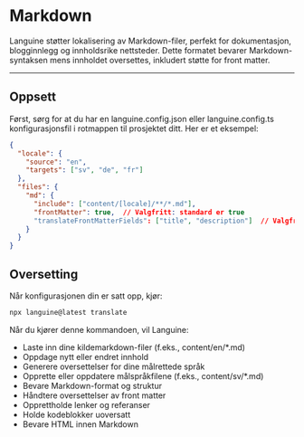 # Markdown

Languine støtter lokalisering av Markdown-filer, perfekt for dokumentasjon, blogginnlegg og innholdsrike nettsteder. Dette formatet bevarer Markdown-syntaksen mens innholdet oversettes, inkludert støtte for front matter.

---

## Oppsett

Først, sørg for at du har en languine.config.json eller languine.config.ts konfigurasjonsfil i rotmappen til prosjektet ditt. Her er et eksempel:

```json
{
  "locale": {
    "source": "en",
    "targets": ["sv", "de", "fr"]
  },
  "files": {
    "md": {
      "include": ["content/[locale]/**/*.md"],
      "frontMatter": true,  // Valgfritt: standard er true
      "translateFrontMatterFields": ["title", "description"]  // Valgfritt: spesifiser hvilke front matter-felt som skal oversettes
    }
  }
}
```

## Oversetting

Når konfigurasjonen din er satt opp, kjør:

```bash
npx languine@latest translate
```

Når du kjører denne kommandoen, vil Languine:

- Laste inn dine kildemarkdown-filer (f.eks., content/en/*.md)
- Oppdage nytt eller endret innhold
- Generere oversettelser for dine målrettede språk
- Opprette eller oppdatere målspråkfilene (f.eks., content/sv/*.md)
- Bevare Markdown-format og struktur
- Håndtere oversettelser av front matter
- Opprettholde lenker og referanser
- Holde kodeblokker uoversatt
- Bevare HTML innen Markdown
